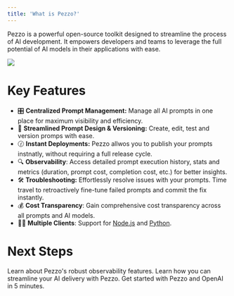 ```yaml
---
title: 'What is Pezzo?'
---
```


Pezzo is a powerful open-source toolkit designed to streamline the process of AI development. It empowers developers and teams to leverage the full potential of AI models in their applications with ease.

<Frame>
  <img src="https://cdn.pezzo.ai/banner.png" />
</Frame>

<br />

# Key Features
- 🎛️ **Centralized Prompt Management:** Manage all AI prompts in one place for maximum visibility and efficiency.
- 🚀 **Streamlined Prompt Design & Versioning:** Create, edit, test and version promps with ease.
- 🕜 **Instant Deployments:** Pezzo allwos you to publish your prompts instnatly, without requiring a full release cycle.
- 🔍 **Observability**: Access detailed prompt execution history, stats and metrics (duration, prompt cost, completion cost, etc.) for better insights.
- 🛠️ **Troubleshooting:** Effortlessly resolve issues with your prompts. Time travel to retroactively fine-tune failed prompts and commit the fix instantly.
- 💰 **Cost Transparency**: Gain comprehensive cost transparency across all prompts and AI models.
- 🧑‍💻 **Multiple Clients**: Support for [Node.js](/client/pezzo-client-node) and [Python](/client/pezzo-client-python).

# Next Steps
<CardGroup cols={2}>
  <Card
    title="Observability"
    icon="eye"
    href="/platform/observability/overview"
  >
    Learn about Pezzo's robust observability features.
  </Card>
  <Card
    title="Prompt Management"
    icon="wrench"
    href="/platform/prompt-management/overview"
  >
    Learn how you can streamline your AI delivery with Pezzo.
  </Card>
  <Card
    title="Recipe: OpenAI With Pezzo"
    icon="code"
    href="/client/integrations/openai"
  >
    Get started with Pezzo and OpenAI in 5 minutes.
  </Card>
</CardGroup>